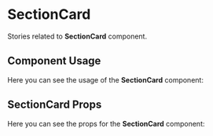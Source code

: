 

<Meta title="UI Components/SectionCard" component={SectionCard} />

# SectionCard

Stories related to **SectionCard** component.

## Component Usage

Here you can see the usage of the **SectionCard** component:

<Preview withSource="open">
  <Story name="Get started" decorators={[addThemeProvider(theme)]}>
    <SectionCard
      title="We discover"
      image="https://www.blackbox-vision.tech/static/needs-e78b2aa36c17de9132482ac752cbfac8.svg"
      description="Our focus is understand business and stakeholders needs, analyzing, defining and validating every requirement in order to know “what” is needed."
    />
  </Story>
</Preview>

## SectionCard Props

Here you can see the props for the **SectionCard** component:

<Props of={SectionCard} />

